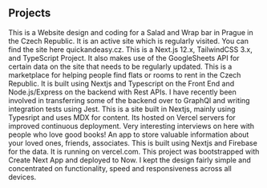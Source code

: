 ## Projects

<ProjectCard title="Quickandeasy.cz" link="https://quickandeasy.cz/" bg="linear-gradient(to right, #ABCABC 0%, #ED1E79 100%)">
  This is a Website design and coding for a Salad and Wrap bar in Prague in the Czech Republic. It is an active site which is regularly visited. You can find the site here quickandeasy.cz. This is a Next.js 12.x, TailwindCSS 3.x, and TypeScript Project. It also makes use of the GoogleSheets API for certain data on the site that needs to be regularly updated.
</ProjectCard>
<ProjectCard title="Slouch.cz" link="https://slouch.cz/" bg="linear-gradient(to right, #009245 0%, #FCEE21 100%)">
  This is a marketplace for helping people find flats or rooms to rent in the Czech Republic. It is built using Nextjs and Typescript on the Front End and Node.js/Express on the backend with Rest APIs. I have recently been involved in transferring some of the backend over to GraphQl and writing
  integration tests using Jest.
</ProjectCard>
<ProjectCard title="PaperBack Travels" link="https://paperbacktravels.com/" bg="linear-gradient(to right, #662D8C 0%, #ED1E79 100%)">
  This is a site built in Nextjs, mainly using Typesript and uses MDX for content. Its hosted on Vercel servers for improved continuous deployment. Very interesting interviews on here with people who love good books!
</ProjectCard>
<ProjectCard title="Cherish" link="https://github.com/adamdrake210/cherish-client" bg="linear-gradient(to right, #D585FF 0%, #00FFEE 100%)">
  An app to store valuable information about your loved ones, friends, associates. This is built using Nextjs and Firebase for the data. It is running on vercel.com.
</ProjectCard>
<ProjectCard title="Wedding Site" link="https://github.com/adamdrake210/carmelJoseNew2021" bg="linear-gradient(to right, #D4145A 0%, #FBB03B 100%)">
  This project was bootstrapped with Create Next App and deployed to Now. I kept the design fairly simple and concentrated on functionality, speed and responsiveness across all devices.
</ProjectCard>
